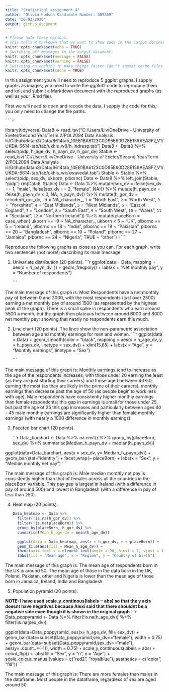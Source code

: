 ```yaml
---
title: "Statistical assignment 4"
author: "Olivia Hudson Candidate Number: 089369"
date: "26/02/2020"
output: github_document
---
```


```r
# Please note these options.
# This tells R Markdown that we want to show code in the output document.
knitr::opts_chunk$set(echo = TRUE)
# Switching off messages in the output document. 
knitr::opts_chunk$set(message = FALSE)
knitr::opts_chunk$set(warning = FALSE)
# Switching on caching to make things faster (don't commit cache files on Github).
knitr::opts_chunk$set(cache = TRUE)
```

In this assignment you will need to reproduce 5 ggplot graphs. I supply graphs as images; you need to write the ggplot2 code to reproduce them and knit and submit a Markdown document with the reproduced graphs (as well as your .Rmd file).

First we will need to open and recode the data. I supply the code for this; you only need to change the file paths.

    ```r
library(tidyverse)
Data8 <- read_tsv("C:/Users/Liv/OneDrive - University of Exeter/Second Year/Term 2/POL2094 Data Analysis iii/Github/datan3/Data/6614tab_10EB1BA6123C0D95E60D28E156AEA8F7_V1/UKDA-6614-tab/tab/ukhls_w8/h_indresp.tab")
Data8 <- Data8 %>%
        select(pidp, h_age_dv, h_payn_dv, h_gor_dv)
Stable <- read_tsv("C:/Users/Liv/OneDrive - University of Exeter/Second Year/Term 2/POL2094 Data Analysis iii/Github/datan3/Data/6614tab_10EB1BA6123C0D95E60D28E156AEA8F7_V1/UKDA-6614-tab/tab/ukhls_wx/xwavedat.tab")
Stable <- Stable %>%
        select(pidp, sex_dv, ukborn, plbornc)
Data <- Data8 %>% left_join(Stable, "pidp")
rm(Data8, Stable)
Data <- Data %>%
        mutate(sex_dv = ifelse(sex_dv == 1, "male",
                           ifelse(sex_dv == 2, "female", NA))) %>%
        mutate(h_payn_dv = ifelse(h_payn_dv < 0, NA, h_payn_dv)) %>%
        mutate(h_gor_dv = recode(h_gor_dv,
                         `-9` = NA_character_,
                         `1` = "North East",
                         `2` = "North West",
                         `3` = "Yorkshire",
                         `4` = "East Midlands",
                         `5` = "West Midlands",
                         `6` = "East of England",
                         `7` = "London",
                         `8` = "South East",
                         `9` = "South West",
                         `10` = "Wales",
                         `11` = "Scotland",
                         `12` = "Northern Ireland")) %>%
        mutate(placeBorn = case_when(
                ukborn  == -9 ~ NA_character_,
                ukborn < 5 ~ "UK",
                plbornc == 5 ~ "Ireland",
                plbornc == 18 ~ "India",
                plbornc == 19 ~ "Pakistan",
                plbornc == 20 ~ "Bangladesh",
                plbornc == 10 ~ "Poland",
                plbornc == 27 ~ "Jamaica",
                plbornc == 24 ~ "Nigeria",
                TRUE ~ "other")
        )
    ```

Reproduce the following graphs as close as you can. For each graph, write two sentences (not more!) describing its main message.  

1. Univariate distribution (20 points).
    ```r
  ggplot(data = Data, mapping = aes(x = h_payn_dv, )) +
      geom_freqpoly() +
      labs(x = "Net monthly pay", y = "Number of respondents")
  
   

    ```

The main message of this graph is: Most Respondents have a net monthly pay of between 0 and 3000, with the most respondents (just over 2500) earning a net monthly pay of around 1500 (as represented by the highest peak of the graph). There is a small spike in respondents who earn around 5500 a month, but the graph then plateaus between around 6000 and 8000 net monthly pay: showing that nearly no respondents earn this much. 




2. Line chart (20 points). The lines show the non-parametric association between age and monthly earnings for men and women.
    ```r
    ggplot(data = Data) + 
  geom_smooth(color = "black", mapping = aes(x = h_age_dv, y = h_payn_dv, linetype = sex_dv)) +
      xlim(15,65) +
      labs(x = "Age", y = "Monthly earnings", linetype = "Sex")
  
    ```

The main message of this graph is: Monthly earnings tend to increase as the age of the respondents increases, with those under 20 earning the least (as they are just starting their careers) and those aged between 40-50 earning the most (as they are likely in the prime of their careers), monthly earnings then decrease past the age of 50 (as people begin to work less with age).
Male respondents have consistently higher monthly earnings than female respondents; this gap in earnings is small for those under 25, but past the age of 25 this gap increases and particularly between ages 40 - 45 male monthly earnings are significantly higher than female monthly earnings (with nearly a 1000 difference in monthly earnings).





3. Faceted bar chart (20 points).

    ```r
Data_barchart <- Data %>%
      na.omit() %>%
      group_by(placeBorn, sex_dv) %>%
      summarise(Median_h_payn_dv = median(h_payn_dv))

ggplot(data=Data_barchart, aes(x = sex_dv, y= Median_h_payn_dv)) +
      geom_bar(stat="identity") +
      facet_wrap(~ placeBorn) +
      labs(x = "Sex", y = "Median monthly net pay")
    ```

The main message of this graph is: Male median monthly net pay is consistently higher than that of females across all the countries in the placeBorn variable. This pay gap is largest in Ireland (with a difference in pay of around 500) and lowest in Bangladesh (with a difference in pay of less than 250). 




4. Heat map (20 points).

    ```r
    Data_heatmap <- Data %>%
      filter(!is.na(h_gor_dv)) %>%
      filter(!is.na(placeBorn)) %>%
      group_by(placeBorn, h_gor_dv) %>%
      summarise(Mean_h_age_dv = mean(h_age_dv))
    
      ggplot(data = Data_heatmap, aes(x = h_gor_dv, y = placeBorn)) +
      geom_tile(aes(fill = Mean_h_age_dv)) + 
      theme(axis.text.x = element_text(angle = 90, hjust = 1, vjust = 1)) +
      labs(fill = "Mean age", x = "Region", y = "Country of birth")
    
    ```

The main message of this graph is: The mean age of respondents born in the UK is around 50. The mean age of those in the data born in the UK, Poland, Pakistan, other and Nigeria is lower than the mean age of those born in Jamaica, Ireland, India and Bangladesh. 




5. Population pyramid (20 points).

**NOTE: I have used scale_y_continous(labels = abs) so that the y axis doesnt have negatives because Alexi said that there shouldnt be a negative side even though it is shown in the original graph**
```r
  Data_poppyramid <- Data %>%
      filter(!is.na(h_age_dv)) %>%
      filter(!is.na(sex_dv))
      
  ggplot(data=Data_poppyramid, aes(x= h_age_dv, fill= sex_dv)) + 
  geom_bar(data=subset(Data_poppyramid,sex_dv=="female"), width = 0.75) + 
  geom_bar(data=subset(Data_poppyramid,sex_dv=="male"), aes(y=..count..*(-1)), width = 0.75) + 
  scale_y_continuous(labels = abs) +
  coord_flip() +
  labs(fill = "Sex", y = "n", x = "Age") +
  scale_colour_manual(values = c("red2", "royalblue"),
                      aesthetics = c("color", "fill"))
    ```

The main message of this graph is: There are more females than males in the dataframe. Most people in the dataframe, regardless of sex are aged around 50.

